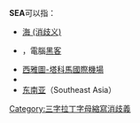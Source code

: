 '''SEA'''可以指：

* [[海_(消歧义)|海 (消歧义)]]
* {{link-en|敘利亞電子軍|Syrian Electronic Army}}，電腦[[黑客_(電腦保安)|黑客]]
* [[西雅圖-塔科馬國際機場|西雅圖-塔科馬國際機場]]
* {{link-en|斯威士蘭環境管理局|Swaziland Environment Authority}}
* [[东南亚|东南亚]]（Southeast Asia）

{{disambig}}

[[Category:三字拉丁字母縮寫消歧義|Category:三字拉丁字母縮寫消歧義]]